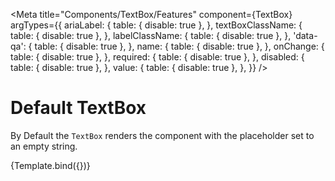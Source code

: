 
<Meta
    title="Components/TextBox/Features"
    component={TextBox}
    argTypes={{
        ariaLabel: {
            table: { disable: true },
        },
        textBoxClassName: {
            table: { disable: true },
        },
        labelClassName: {
            table: { disable: true },
        },
        'data-qa': {
            table: { disable: true },
        },
        name: {
            table: { disable: true },
        },
        onChange: {
            table: { disable: true },
        },
        required: {
            table: { disable: true },
        },
        disabled: {
            table: { disable: true },
        },
        value: {
            table: { disable: true },
        },
    }}
/>

# Default TextBox

By Default the `TextBox` renders the component with the placeholder set to an empty string.

<Canvas>
    <Story
        name="Default"
        args={{
            label: 'Enter some text',
            placeholder: '',
            name: 'text-input',
            onChange: action('typed'),
            labelClassName: styles.label,
            textBoxClassName: styles.textarea,
        }}
    >
        {Template.bind({})}
    </Story>
</Canvas>
